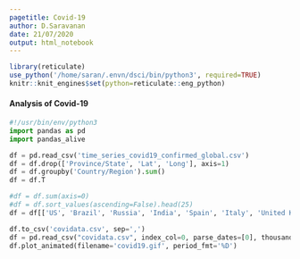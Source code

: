 ```yaml
---
pagetitle: Covid-19
author: D.Saravanan
date: 21/07/2020
output: html_notebook
---
```


```r
library(reticulate)
use_python('/home/saran/.envn/dsci/bin/python3', required=TRUE)
knitr::knit_engines$set(python=reticulate::eng_python)
```
#### Analysis of Covid-19
```python
#!/usr/bin/env/python3
import pandas as pd
import pandas_alive
```
```python
df = pd.read_csv('time_series_covid19_confirmed_global.csv')
df = df.drop(['Province/State', 'Lat', 'Long'], axis=1)
df = df.groupby('Country/Region').sum()
df = df.T
```
```python
#df = df.sum(axis=0)
#df = df.sort_values(ascending=False).head(25)
df = df[['US', 'Brazil', 'Russia', 'India', 'Spain', 'Italy', 'United Kingdom', 'France' 'Germany', 'Iran', 'Peru', 'Turkey', 'Chile', 'China', 'Mexico', 'Pakistan', 'Saudi Arabia', 'Canada', 'South Africa', 'Bangladesh', 'Belgium', 'Qatar', 'Colombia', 'Netherlands', 'Sweden']]
```
```python
df.to_csv('covidata.csv', sep=',') 
df = pd.read_csv("covidata.csv", index_col=0, parse_dates=[0], thousands=',')
df.plot_animated(filename='covid19.gif', period_fmt='%D')
```
